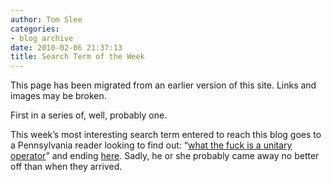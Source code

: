 ```yaml
---
author: Tom Slee
categories:
- blog archive
date: 2010-02-06 21:37:13
title: Search Term of the Week
---
```


::: {.callout-note}

This page has been migrated from an earlier version of this site. 
Links and images may be broken.

:::



				

First in a series of, well, probably one.

This week's most interesting search term entered to reach this blog goes to a Pennsylvania reader looking to find out: "[what the fuck is a unitary operator](http://www.google.ca/search?hl=en&q=what+the+fuck+is+a+unitary+operator)" and ending [here](http://whimsley.typepad.com/whimsley/off_topic/). Sadly, he or she probably came away no better off than when they arrived.


		
